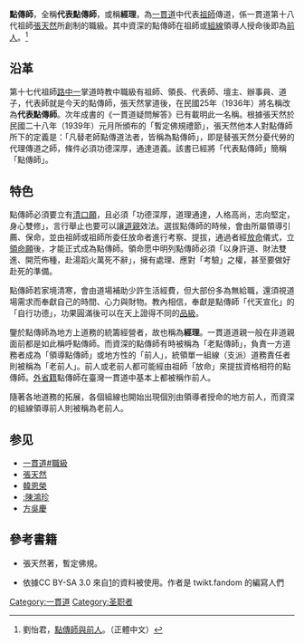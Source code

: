 {{multiple issues|
{{fanpov|time=2019-03-24T07:04:08+00:00}}
{{primarysources|time=2019-03-24T07:04:08+00:00}}
{{refimprove|time=2019-03-24T07:04:08+00:00}}
}}
{{I-kuan Tao}}
'''點傳師'''，全稱'''代表點傳師'''，或稱'''經理'''，為[[一貫道|一貫道]]中代表[[祖師|祖師]]傳道，係一貫道第十八代祖師[[張天然|張天然]]所創制的職級。其中資深的點傳師在祖師或[[組線|組線]]領導人授命後即為[[前人_(一貫道)|前人]]。<ref name=":0">劉怡君，[https://religion.moi.gov.tw/Knowledge/Content?ci=2&cid=512 點傳師與前人]。（正體中文）</ref>

== 沿革 ==
第十七代祖師[[路中一|路中一]]掌道時教中職級有祖師、領長、代表師、壇主、辦事員、道子，代表師就是今天的點傳師，張天然掌道後，在民國25年（1936年）將名稱改為'''代表點傳師'''。次年成書的《一貫道疑問解答》已有載明此一名稱。根據張天然於民國二十八年（1939年）元月所頒布的「暫定佛規禮節」，張天然他本人對點傳師所下的定義是：「凡替老師點傳道法者，皆稱為點傳師」，即是替張天然分憂代勞的代理傳道之師，條件必須功德深厚，通達道義。該書已經將「代表點傳師」簡稱「點傳師」。

== 特色 ==
點傳師必須要立有[[清口道親|清口願]]，且必須「功德深厚，道理通達，人格高尚，志向堅定，身心雙修」，言行舉止也要可以讓[[道親|道親]]效法。選拔點傳師的時候，會由所屬領導引薦、保命，並由祖師或祖師所委任放命者進行考察、提拔，通過者經[[放命|放命]]儀式，立[[領命願|領命願]]後，才能正式成為點傳師。領命愿中明列點傳師必須「以身許道、財法雙進、開荒佈種，赴湯蹈火萬死不辭」，擁有處理、應對「考驗」之權，甚至要做好赴死的準備。

點傳師若家境清寒，會由道場補助少許生活經費，但大部份多為無給職，還須視道場需求而奉獻自己的時間、心力與財物。教內相信，奉獻是點傳師「代天宣化」的「自行功德」，功果圓滿後可以在天上證得不同的[[品級|品級]]。

鑒於點傳師為地方上道務的統籌經營者，故也稱為'''經理'''。一貫道道親一般在非道親面前都是如此稱呼點傳師。而資深的點傳師有時被稱為「老點傳師」，負責一方道務者成為「領導點傳師」或地方性的「前人」，統領單一組線（支派）道務責任者則被稱為「老前人」。前人或老前人都可能經由祖師「放命」來提拔資格相符的點傳師。[[臺灣外省人|外省籍]]點傳師在臺灣一貫道中基本上都被稱作前人。

隨著各地道務的拓展，各個組線也開始出現個別由領導者授命的地方前人，而資深的組線領導前人則被稱為老前人。

==参见==
*[[一貫道#職級|一貫道#職級]]
*[[張天然|張天然]]
*[[韓恩榮|韓恩榮]]
*[[:陳鴻珍|:陳鴻珍]]
*[https://sites.google.com/view/fycd-renyidaxian/%E9%A6%96%E9%A0%81 方吳慶]

==參考書籍==
*張天然著，暫定佛規。


*依據CC BY-SA 3.0 來自[https://twikt.fandom.com/zh-tw/wiki/%E9%BB%9E%E5%82%B3%E5%B8%AB]{{Dead link|date=2020年3月 |bot=InternetArchiveBot |fix-attempted=yes }}的資料被使用。作者是 twikt.fandom 的編寫人們

[[Category:一貫道|Category:一貫道]]
[[Category:圣职者|Category:圣职者]]